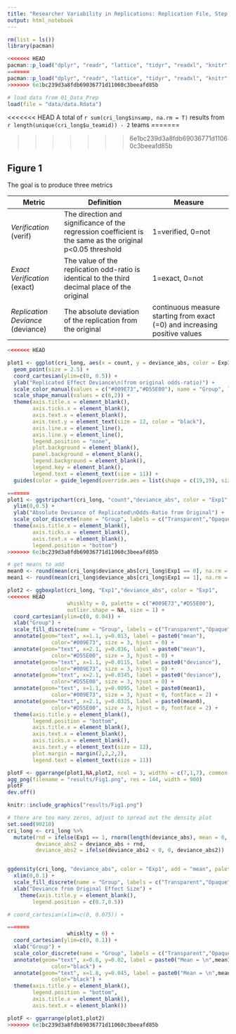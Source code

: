 ```yaml
---
title: "Researcher Variability in Replications: Replication File, Step 2"
output: html_notebook
---
```




```r
rm(list = ls())
library(pacman)

<<<<<<< HEAD
pacman::p_load("dplyr", "readr", "lattice", "tidyr", "readxl", "knitr", "boot", "ragg", "kableExtra","ggpubr","ragg")
=======
pacman::p_load("dplyr", "readr", "lattice", "tidyr", "readxl", "knitr", "boot", "ragg", "kableExtra","ggpubr")
>>>>>>> 6e1bc239d3a8fdb69036771d11060c3beeafd85b

# load data from 01_Data_Prep
load(file = "data/data.Rdata")
```


<<<<<<< HEAD
A total of `r sum(cri_long$insamp, na.rm = T)` results from `r length(unique(cri_long$u_teamid)) - 2` teams
=======

>>>>>>> 6e1bc239d3a8fdb69036771d11060c3beeafd85b

## Figure 1

The goal is to produce three metrics

|Metric|Definition|Measure|
|------|----------|---------|
|*Verification* (verif)|The direction and significance of the regression coefficient is the same as the original p<0.05 threshold|1=verified, 0=not|
|*Exact Verification* (exact)|The value of the replication odd-ratio is identical to the third decimal place of the original|1=exact, 0=not|
|*Replication Deviance* (deviance)|The absolute deviation of the replication from the original|continuous measure starting from exact (=0) and increasing positive values|



```r

<<<<<<< HEAD

plot1 <- ggplot(cri_long, aes(x = count, y = deviance_abs, color = Exp1, shape = Exp1)) +
  geom_point(size = 2.5) + 
  coord_cartesian(ylim=c(0, 0.5)) +
  ylab("Replicated Effect Deviance\n(from original odds-ratio)") +
  scale_color_manual(values = c("#009E73","#D55E00"), name = "Group", labels = c("Transparent","Opaque")) +
  scale_shape_manual(values = c(6,2)) +
  theme(axis.title.x = element_blank(),
        axis.ticks.x = element_blank(),
        axis.text.x = element_blank(),
        axis.text.y = element_text(size = 12, color = "black"),
        axis.line.x = element_line(),
        axis.line.y = element_line(),
        legend.position = "none",
        plot.background = element_blank(),
        panel.background = element_blank(),
        legend.background = element_blank(),
        legend.key = element_blank(),
        legend.text = element_text(size = 11)) +
  guides(color = guide_legend(override.aes = list(shape = c(19,19), size=5, fill = NA)), shape = F)

=======
plot1 <- ggstripchart(cri_long, "count","deviance_abs", color = "Exp1", size = 3, shape = 1) + 
  ylim(0,0.5) +
  ylab("Absolute Deviance of Replicated\nOdds-Ratio from Original") +
  scale_color_discrete(name = "Group", labels = c("Transparent","Opaque")) +
  theme(axis.title.x = element_blank(),
        axis.ticks.x = element_blank(),
        axis.text.x = element_blank(),
        legend.position = "bottom")
>>>>>>> 6e1bc239d3a8fdb69036771d11060c3beeafd85b

# get means to add
mean0 <- round(mean(cri_long$deviance_abs[cri_long$Exp1 == 0], na.rm = T),3)
mean1 <- round(mean(cri_long$deviance_abs[cri_long$Exp1 == 1], na.rm = T),3)

plot2 <- ggboxplot(cri_long, "Exp1","deviance_abs", color = "Exp1", 
<<<<<<< HEAD
                   whisklty = 0, palette = c("#009E73","#D55E00"), 
                   outlier.shape = NA, size = 1) +
  coord_cartesian(ylim=c(0, 0.04)) +
  xlab("Group") +
  scale_fill_discrete(name = "Group", labels = c("Transparent","Opaque")) +
  annotate(geom="text", x=1.1, y=0.013, label = paste0("mean"),
              color="#009E73", size = 3, hjust = 0) + 
  annotate(geom="text", x=2.1, y=0.036, label = paste0("mean"),
              color="#D55E00", size = 3, hjust = 0) +
  annotate(geom="text", x=1.1, y=0.0115, label = paste0("deviance"),
              color="#009E73", size = 3, hjust = 0) + 
  annotate(geom="text", x=2.1, y=0.0345, label = paste0("deviance"),
              color="#D55E00", size = 3, hjust = 0) +
  annotate(geom="text", x=1.1, y=0.0095, label = paste0(mean1),
              color="#009E73", size = 3, hjust = 0, fontface = 2) + 
  annotate(geom="text", x=2.1, y=0.0325, label = paste0(mean0),
              color="#D55E00", size = 3, hjust = 0, fontface = 2) +
  theme(axis.title.y = element_blank(),
        legend.position = "bottom",
        axis.title.x = element_blank(),
        axis.text.x = element_blank(),
        axis.ticks.x = element_blank(),
        axis.text.y = element_text(size = 12),
        plot.margin = margin(2,2,2,2),
        legend.text = element_text(size = 11))

plotF <- ggarrange(plot1,NA,plot2, ncol = 3, widths = c(7,1,7), common.legend = T, legend = "bottom")
agg_png(filename = "results/Fig1.png", res = 144, width = 900)
plotF
dev.off()

knitr::include_graphics("results/Fig1.png")
```

```r
# there are too many zeros, adjust to spread out the density plot
set.seed(90210)
cri_long <- cri_long %>%
  mutate(rnd = ifelse(Exp1 == 1, rnorm(length(deviance_abs), mean = 0, sd = 0.001), 0),
         deviance_abs2 = deviance_abs + rnd,
         deviance_abs2 = ifelse(deviance_abs2 < 0, 0, deviance_abs2))


ggdensity(cri_long, "deviance_abs", color = "Exp1", add = "mean", palette = c("#00AFBB","#E7B800")) +
  xlim(0,0.1) +
  scale_fill_discrete(name = "Group", labels = c("Transparent","Opaque")) +
  xlab("Deviance from Original Effect Size") +
    theme(axis.title.y = element_blank(),
        legend.position = c(0.7,0.5))

# coord_cartesian(xlim=c(0, 0.075)) +

=======
                   whisklty = 0) +
  coord_cartesian(ylim=c(0, 0.1)) +
  xlab("Group") +
  scale_color_discrete(name = "Group", labels = c("Transparent","Opaque")) +
  annotate(geom="text", x=0.8, y=0.02, label = paste0("Mean = \n",mean1),
              color="black") + 
  annotate(geom="text", x=1.8, y=0.045, label = paste0("Mean = \n",mean0),
              color="black") +
  theme(axis.title.y = element_blank(),
        legend.position = "bottom",
        axis.title.x = element_blank(),
        axis.text.x = element_blank())

plotF <- ggarrange(plot1,plot2)
>>>>>>> 6e1bc239d3a8fdb69036771d11060c3beeafd85b
```

